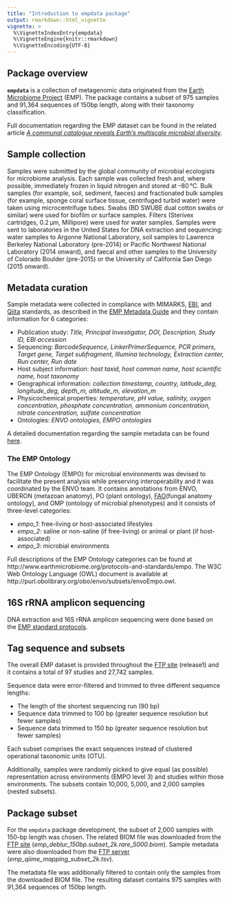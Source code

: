 ```yaml
---
title: "Introduction to empdata package"
output: rmarkdown::html_vignette
vignette: >
  %\VignetteIndexEntry{empdata}
  %\VignetteEngine{knitr::rmarkdown}
  %\VignetteEncoding{UTF-8}
---
```


<!-- # ```{r, include = FALSE} -->
<!-- # knitr::opts_chunk$set( -->
<!-- #   collapse = TRUE, -->
<!-- #   comment = "#>" -->
<!-- # ) -->
<!-- # ``` -->

## Package overview

**`empdata`** is a collection of metagenomic data originated from the [Earth Microbiome Project](https://www.earthmicrobiome.org/) (EMP). 
The package contains a subset of 975 samples and 91,364 sequences of 150bp length, along with their taxonomy classification.

Full documentation regarding the EMP dataset can be found in the related article *[A communal catalogue reveals Earth’s multiscale microbial diversity](https://doi.org/10.1038/nature24621)*.

## Sample collection

Samples were submitted by the global community of microbial ecologists for microbiome analysis.
Each sample was collected fresh and, where possible, immediately frozen in liquid nitrogen and stored at –80 °C. 
Bulk samples (for example, soil, sediment, faeces) and fractionated bulk samples (for example, sponge coral surface tissue, centrifuged turbid water) were taken using microcentrifuge tubes. 
Swabs (BD SWUBE dual cotton swabs or similar) were used for biofilm or surface samples. 
Filters (Sterivex cartridges, 0.2 μm, Millipore) were used for water samples. 
Samples were sent to laboratories in the United States for DNA extraction and sequencing: 
water samples to Argonne National Laboratory, 
soil samples to Lawrence Berkeley National Laboratory (pre-2014) or Pacific Northwest National Laboratory (2014 onward), 
and faecal and other samples to the University of Colorado Boulder (pre-2015) or the University of California San Diego (2015 onward).

## Metadata curation

Sample metadata were collected in compliance with MIMARKS, [EBI](https://www.ebi.ac.uk/ena), and [Qiita](http://qiita.microbio.me) standards, as described in the [EMP Metadata Guide](http://www.earthmicrobiome.org/protocols-and-standards/metadata-guide)
and they contain information for 6 categories:

- Publication study: *Title, Principal Investigator, DOI, Description, Study ID, EBI accession*
- Sequencing: *BarcodeSequence, LinkerPrimerSequence, PCR primers, Target gene, Target subfragment, Illumina technology, Extraction center, Run center, Run date*
- Host subject information: *host taxid, host common name, host scientific name, host taxonomy*
- Geographical information: *collection timestamp, country, latitude_deg, longitude_deg, depth_m, altitude_m, elevation_m*
- Physicochemical properties: *temperature, pH value, salinity, oxygen concentration, phosphate concentration, ammonium concentration, nitrate concentration, sulfate concentration*
- Ontologies: *ENVO ontologies, EMPO ontologies*

A detailed documentation regarding the sample metadata can be found [here](https://nikopech.github.io/empdata/reference/sample_metadata.html).

### The EMP Ontology

The EMP Ontology (EMPO) for microbial environments was devised to facilitate the present analysis while preserving interoperability and it was coordinated by the ENVO team.
It contains annotations from ENVO, UBERON (metazoan anatomy), PO (plant ontology), [FAO](http://purl.obolibrary.org/obo/fao.owl)(fungal anatomy ontology), and OMP (ontology of microbial phenotypes)
and it consists of three-level categories:

- *empo_1*: free-living or host-associated lifestyles
- *empo_2*: saline or non-saline (if free-living) or animal or plant (if host-associated) 
- *empo_3*: microbial environments

Full descriptions of the EMP Ontology categories can be found at http://www.earthmicrobiome.org/protocols-and-standards/empo. 
The W3C Web Ontology Language (OWL) document is available at http://purl.obolibrary.org/obo/envo/subsets/envoEmpo.owl. 

## 16S rRNA amplicon sequencing

DNA extraction and 16S rRNA amplicon sequencing were done based on the [EMP standard protocols](http://www.earthmicrobiome.org/protocols-and-standards/16s).

## Tag sequence and subsets

The overall EMP dataset is provided throughout the [FTP site](ftp://ftp.microbio.me/emp/release1/) (release1) and it contains a total of 97 studies and 27,742 samples.

Sequence data were error-filtered and trimmed to three different sequence lengths:

- The length of the shortest sequencing run (90 bp)
- Sequence data trimmed to 100 bp (greater sequence resolution but fewer samples)
- Sequence data trimmed to 150 bp (greater sequence resolution but fewer samples)

Each subset comprises the exact sequences instead of clustered operational taxonomic units (OTU).

Additionally, samples were randomly picked to give equal (as possible) representation across environments (EMPO level 3) and studies within those environments. 
The subsets contain 10,000, 5,000, and 2,000 samples (nested subsets). 

## Package subset

For the `empdata` package development, the subset of 2,000 samples with 150-bp length was chosen. 
The related BIOM file was downloaded from the [FTP site](ftp://ftp.microbio.me/emp/release1/otu_tables/deblur/) (*emp_deblur_150bp.subset_2k.rare_5000.biom*).
Sample metadata were also downloaded from the [FTP server](ftp://ftp.microbio.me/emp/release1/mapping_files/) (*emp_qiime_mapping_subset_2k.tsv*). 

The metadata file was additionally filtered to contain only the samples from the downloaded BIOM file. 
The resulting dataset contains 975 samples with 91,364 sequences of 150bp length.